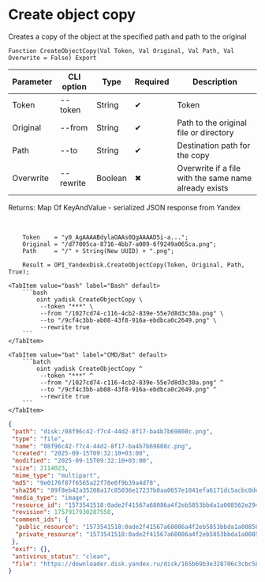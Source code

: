 ﻿---
sidebar_position: 5
description: Create object copy and other functions to work with Yandex Disk in the Open Integration Package, a free open-source integration library for 1C:Enterprise 8, OneScript and CLI
keywords: [1C, 1С, 1С:Enterprise, 1С:Enterprise 8.3, API, Integration, Services, Exchange, OneScript, CLI, Yandex Disk]
---


# Create object copy
 Creates a copy of the object at the specified path and path to the original



`Function CreateObjectCopy(Val Token, Val Original, Val Path, Val Overwrite = False) Export`

  | Parameter | CLI option | Type | Required | Description |
  |-|-|-|-|-|
  | Token | --token | String | &#x2714; | Token |
  | Original | --from | String | &#x2714; | Path to the original file or directory |
  | Path | --to | String | &#x2714; | Destination path for the copy |
  | Overwrite | --rewrite | Boolean | &#x2716; | Overwrite if a file with the same name already exists |

  
  Returns:  Map Of KeyAndValue - serialized JSON response from Yandex

<br/>




```bsl title="1C:Enterprise/OneScript code example"
    Token    = "y0_AgAAAABdylaOAAs0QgAAAAD5i-a...";
    Original = "/d77005ca-8716-4bb7-a009-6f9249a065ca.png";
    Path     = "/" + String(New UUID) + ".png";

    Result = OPI_YandexDisk.CreateObjectCopy(Token, Original, Path, True);
```
 

 <Tabs>
  
    <TabItem value="bash" label="Bash" default>
        ```bash
            oint yadisk CreateObjectCopy \
             --token "***" \
             --from "/1027cd74-c116-4cb2-839e-55e7d8d3c30a.png" \
             --to "/9cf4c3bb-ab08-43f8-916a-ebdbca0c2649.png" \
             --rewrite true
        ```
    </TabItem>
  
    <TabItem value="bat" label="CMD/Bat" default>
        ```batch
            oint yadisk CreateObjectCopy ^
             --token "***" ^
             --from "/1027cd74-c116-4cb2-839e-55e7d8d3c30a.png" ^
             --to "/9cf4c3bb-ab08-43f8-916a-ebdbca0c2649.png" ^
             --rewrite true
        ```
    </TabItem>
</Tabs>


```json title="Result"
{
 "path": "disk:/08f96c42-f7c4-44d2-8f17-ba4b7b69808c.png",
 "type": "file",
 "name": "08f96c42-f7c4-44d2-8f17-ba4b7b69808c.png",
 "created": "2025-09-15T09:32:10+03:00",
 "modified": "2025-09-15T09:32:10+03:00",
 "size": 2114023,
 "mime_type": "multipart",
 "md5": "9e0176f87f6565a22f78e0f9b39a4d78",
 "sha256": "89f8eb42a35208a17c85036e17237b0aa0657e1841efa6171dc5acbc0dea9e18",
 "media_type": "image",
 "resource_id": "1573541518:0ade2f41567a68086a4f2eb5853bbda1a008562e2941b6e90805e0bbc71f9867",
 "revision": 1757917930287558,
 "comment_ids": {
  "public_resource": "1573541518:0ade2f41567a68086a4f2eb5853bbda1a008562e2941b6e90805e0bbc71f9867",
  "private_resource": "1573541518:0ade2f41567a68086a4f2eb5853bbda1a008562e2941b6e90805e0bbc71f9867"
 },
 "exif": {},
 "antivirus_status": "clean",
 "file": "https://downloader.disk.yandex.ru/disk/165b69b3e328706c3cbc58d831a16f6127982b991d0fd126ad67f53008773a6b/68c7eb2a/gwThwhLBKYvLhQCNnqAHig5Ojp0sb2lMqTSVhPjzP5HMIgXmM-a4-0n_tIPKpajfCaZP4H5dhc2gYnIgNxp9iQ%3D%3D?uid=1573541518&filename=08f96c42-f7c4-44d2-8f17-ba4b7b69808c.png&disposition=attachment&hash=&limit=0&content_type=multipart&owner_uid=1573541518&fsize=2114023&hid=03d7263840468e281bd0b238a26e7d0d&media_type=image&tknv=v3&etag=9e0176f87f6565a22f78e0f9b39a4d78"
}
```
